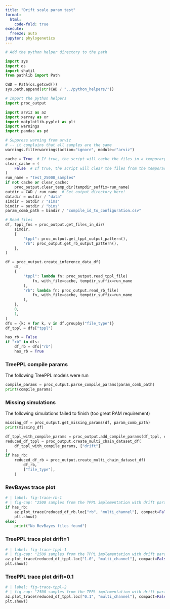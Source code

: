 ```yaml
---
title: "Drift scale param test"
format:
  html:
    code-fold: true
execute:
  freeze: auto
jupyter: phylogenetics
---
```


```python
# Add the python helper directory to the path

import sys
import os
import shutil
from pathlib import Path

CWD = Path(os.getcwd())
sys.path.append(str(CWD / "../python_helpers/"))

# Import the python helpers
import proc_output

import arviz as az
import xarray as xr
import matplotlib.pyplot as plt
import warnings
import pandas as pd

# Suppress warning from arviz
# -- it complains that all samples are the same
warnings.filterwarnings(action="ignore", module=r"arviz")

cache = True  # If true, the script will cache the files in a temporary directory after reading them
clear_cache = (
    False  # If true, the script will clear the files from the temporary directory
)
run_name = "test_25000_samples"
if not cache or clear_cache:
    proc_output.clear_temp_dir(tempdir_suffix=run_name)
outdir = CWD / run_name  # Set output directory here!
datadir = outdir / "data"
simdir = outdir / "sims"
bindir = outdir / "bins"
param_comb_path = bindir / "compile_id_to_configuration.csv"
```
```python
# Read files
df, tppl_fns = proc_output.get_files_in_dir(
    simdir,
    {
        "tppl": proc_output.get_tppl_output_pattern(),
        "rb": proc_output.get_rb_output_pattern(),
    },
)

df = proc_output.create_inference_data_df(
    df,
    {
        "tppl": lambda fn: proc_output.read_tppl_file(
            fn, with_file=cache, tempdir_suffix=run_name
        ),
        "rb": lambda fn: proc_output.read_rb_file(
            fn, with_file=cache, tempdir_suffix=run_name
        ),
    },
    0,
    1,
)
dfs = {k: v for k, v in df.groupby("file_type")}
df_tppl = dfs["tppl"]

has_rb = False
if "rb" in dfs:
    df_rb = dfs["rb"]
    has_rb = True
```
### TreePPL compile params
The following TreePPL models were run
```python
compile_params = proc_output.parse_compile_params(param_comb_path)
print(compile_params)
```
### Missing simulations
The following simulations failed to finish (too great RAM requirement)
```python
missing_df = proc_output.get_missing_params(df, param_comb_path)
print(missing_df)
```

```python

df_tppl_with_compile_params = proc_output.add_compile_params(df_tppl, compile_params)
reduced_df_tppl = proc_output.create_multi_chain_dataset_df(
    df_tppl_with_compile_params, ["drift"]
)
if has_rb:
    reduced_df_rb = proc_output.create_multi_chain_dataset_df(
        df_rb,
        ["file_type"],
    )
```
### RevBayes trace plot
```python
# | label: fig-trace-rb-1
# | fig-cap: "2500 samples from the TPPL implementation with drift param 1"
if has_rb:
    az.plot_trace(reduced_df_rb.loc["rb", "multi_channel"], compact=False)
    plt.show()
else:
    print("No RevBayes files found")
```
### TreePPL trace plot drift=1
```python
# | label: fig-trace-tppl-1
# | fig-cap: "2500 samples from the TPPL implementation with drift param 1"
az.plot_trace(reduced_df_tppl.loc["1.0", "multi_channel"], compact=False)
plt.show()
```
### TreePPL trace plot drift=0.1
```python
# | label: fig-trace-tppl-2
# | fig-cap: "2500 samples from the TPPL implementation with drift param 1"
az.plot_trace(reduced_df_tppl.loc["0.1", "multi_channel"], compact=False)
plt.show()
```